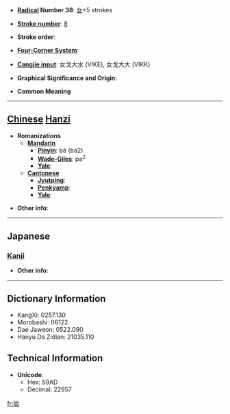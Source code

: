 * '''[[Wiktionary:Chinese radical index| Radical]] Number 38''': [[Wiktionary:Chinese radical index 女|女]]+5 strokes

* '''[[Wiktionary:Chinese total strokes index|Stroke number]]''': [[Wiktionary:Chinese total strokes index 8|8]]

* '''Stroke order''': 

* '''[[Wiktionary:Chinese four corner index|Four-Corner System]]''': 

* '''[[Wiktionary:Chinese Cangjie index|Cangjie input]]''': 女戈大水 (VIKE), 女戈大大 (VIKK)

* '''Graphical Significance and Origin''': 

* '''Common Meaning'''

----

== [[Chinese]] [[Hanzi]] ==

* '''Romanizations'''
** '''[[Mandarin]]'''
*** '''[[Pinyin]]''': bá (ba2)
*** '''[[Wade-Giles]]''': pa<sup>2</sup>
*** '''[[Yale]]''': 
** '''[[Cantonese]]'''
*** '''[[Jyutping]]''':
*** '''[[Penkyamp]]''': 
*** '''[[Yale]]''': 

* '''Other info''': 

----

==Japanese==
===[[Kanji]]===
{{kanji|on readings=[[はつ]] (hatsu), [[ばち]] (bachi)|kun readings=[[みめよい]] (mimeyoi), [[つま]] (tsuma)}}

* '''Other info''':  

----

== Dictionary Information ==

* KangXi: 0257.130
* Morobashi: 06122
* Dae Jaweon: 0522.090
* Hanyu Da Zidian: 21035.110

== Technical Information ==

* '''Unicode''':
** Hex: 59AD
** Decimal: 22957

[[fr:妭]]